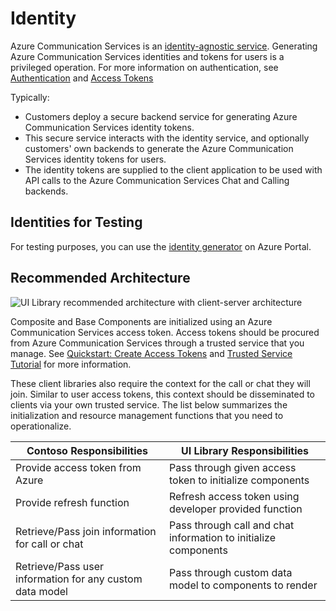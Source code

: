 
<Meta title="Concepts/Identity" />

# Identity

Azure Communication Services is an [identity-agnostic service](https://docs.microsoft.com/azure/communication-services/concepts/identity-model).
Generating Azure Communication Services identities and tokens for users is a privileged operation.
For more information on authentication, see [Authentication](https://docs.microsoft.com/azure/communication-services/concepts/authentication) and [Access Tokens](https://docs.microsoft.com/azure/communication-services/quickstarts/access-tokens?pivots=programming-language-javascript)

Typically:

- Customers deploy a secure backend service for generating Azure Communication Services identity tokens.
- This secure service interacts with the identity service, and optionally customers' own backends to generate the Azure Communication Services identity tokens for users.
- The identity tokens are supplied to the client application to be used with API calls to the Azure Communication Services Chat and Calling backends.

## Identities for Testing

For testing purposes, you can use the [identity generator](https://docs.microsoft.com/azure/communication-services/quickstarts/identity/quick-create-identity) on Azure Portal.

## Recommended Architecture

![UI Library recommended architecture with client-server architecture](images/ui-library-architecture.png)

Composite and Base Components are initialized using an Azure Communication Services access token. Access tokens should be procured from Azure Communication Services through a
trusted service that you manage. See [Quickstart: Create Access Tokens](https://docs.microsoft.com/azure/communication-services/quickstarts/access-tokens?pivots=programming-language-javascript) and [Trusted Service Tutorial](https://docs.microsoft.com/azure/communication-services/tutorials/trusted-service-tutorial) for more information.

These client libraries also require the context for the call or chat they will join. Similar to user access tokens, this context should be disseminated to clients via your own trusted service. The list below summarizes the initialization and resource management functions that you need to operationalize.

| Contoso Responsibilities                                 | UI Library Responsibilities                                     |
| -------------------------------------------------------- | --------------------------------------------------------------- |
| Provide access token from Azure                          | Pass through given access token to initialize components        |
| Provide refresh function                                 | Refresh access token using developer provided function          |
| Retrieve/Pass join information for call or chat          | Pass through call and chat information to initialize components |
| Retrieve/Pass user information for any custom data model | Pass through custom data model to components to render          |
